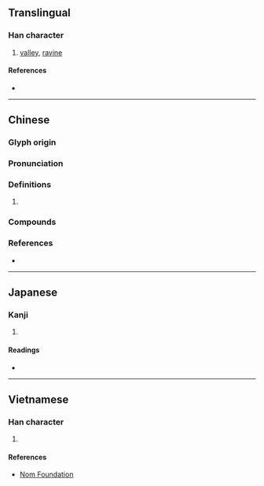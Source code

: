 {{character info/new}}
==Translingual==

===Han character===
{{Han char|rn=46|rad=山|as=07|sn=10|four=28768|canj=UCOR|ids=⿰山谷}}

# [[valley]], [[ravine]]

====References====
* {{Han ref|kx=0311.110|dkj=08073|dj=0611.190|hdz=10775.090|uh=5CEA|ud=23786|bh=AE6E|bd=44654}}

----

==Chinese==
{{zh-forms}}

===Glyph origin===
{{Han etym}}

===Pronunciation===
{{zh-pron
|m=yù
|c=juk6,jyu6
|mc=
|oc=y
|cat=
}}

===Definitions===
{{zh-hanzi}}

# {{rfdef|zh}}

===Compounds===
{{zh-der|嘉峪關|李峪風格|臺峪|經石峪|朱家峪}}

===References===
* {{R:yue:mfccd}}

----

==Japanese==

===Kanji===
{{ja-kanji|grade=|rs=山07}}

# {{defn|lang=ja|sort=山07}}

====Readings====
* {{ja-readings|on=[[よく]] (yoku)|kun=[[たに]] (tani)}}

----

==Vietnamese==

===Han character===
{{vi-readings|rs=山07|hanviet=dụ}}

# {{defn|lang=vi|sort=山07}}

====References====
* [http://nomfoundation.org/common/nom_details.php?codepoint=5cea Nom Foundation]